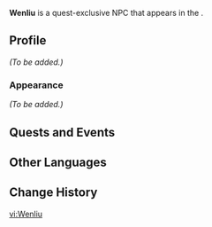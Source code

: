 {{Meta
<!-- Remove this template after adding the missing info -->
|missing_NPC_profile  = yes
<!--
|missing_NPC_idle     = yes
|missing_NPC_dialogue = yes
-->
}}
{{Character Infobox
|type             = Quest NPC
|image            = NPC Wenliu.png
|realname         = <!-- Optional, if different from in-game name -->
|deceased         = <!-- Past (for deceased prior to events of the game) or free response -->
|region           = Liyue<!-- Character's home/main nation -->
|location         = Liyue<!-- Nation where you can find the character in the game -->
|affiliation      = 
|title            = 

|ancestry         = <!-- Clan/family -->
|father           = 
|mother           = 
|spouse           = 
|sibling          = 
|child            = 
|relative         = 

|voiceEN          = 
|voiceCN          = 
|voiceJP          = 
|voiceKR          = 
}}
'''Wenliu''' is a quest-exclusive NPC that appears in the {{Quest|Leisurely Chatter}}.
<!--
==Location==
{{subst:#tag:gallery|
NPC Location {{subst:#titleparts:{{subst:PAGENAME}}}}.png{{subst:!}}{{subst:#titleparts:{{subst:PAGENAME}}}}'s location
NPC Location {{subst:#titleparts:{{subst:PAGENAME}}}} Context.png{{subst:!}}Additional context
}}
-->
==Profile==
<!--Detailed story/lore information goes here.-->
''(To be added.)''

===Appearance===
<!--Keep appearance section short and concise. Limit to 2 paragraphs with 3-4 sentences each.-->
''(To be added.)''

==Quests and Events==
{{Quests and Events}}
<!--
==Idle Quotes==
{{Dialogue Start}}
: {{DIcon|Idle}} {{Tx}}
:: {{A|VO {{subst:#titleparts:{{subst:PAGENAME}}}} 01.ogg}} "{{Tx}}"
{{Dialogue End}}

==Dialogue==
{{Dialogue Start}}
:'''{{subst:#titleparts:{{subst:PAGENAME}}}}:''' 
:{{DIcon}}
{{Dialogue End}}
<!--
==Event Dialogue==
===Event Name===
{{Dialogue Start}}
:'''{{subst:#titleparts:{{subst:PAGENAME}}}}:'''
{{Dialogue End}}
-->
==Other Languages==
{{Other Languages|default_hidden=1
|en      = Wenliu
|zhs     = 问柳
|zhs_rm  = Wènliǔ
|zht     = 問柳
|zht_rm  = Wènliǔ
|ja      = 問柳
|ja_rm   = Monryuu{{Assumed}}
|ko      = {{tt|문< >류|問柳}}
|es      = Wenliu
|fr      = Wenliu
|ru      = Вэнь Лю
|th      = Wenliu
|vi      = Wenliu
|de      = Wenliu
|id      = Wenliu
|pt      = Wenliu
|tr      = Wenliu
|it      = Wenliu
}}

==Change History==
{{Change History|4.4}}
<!--
==References==
{{Reflist}}
-->

[[vi:Wenliu]]
